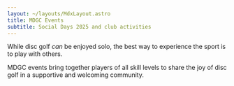 ```yaml
---
layout: ~/layouts/MdxLayout.astro
title: MDGC Events
subtitle: Social Days 2025 and club activities
---
```



<Prose>

While disc golf _can_ be enjoyed solo, the best way to experience the sport is to play with others.

MDGC events bring together players of all skill levels to share the joy of disc golf in a
supportive and welcoming community.

</Prose>

<Grid cols={2}>
	<LinkPanel
		href="/events/social"
		title="Social Days"
		description="Monthly casual events where members can play together in a relaxed, friendly environment. Perfect for players of all skill levels."
		icon="heroicons:heart"
	/>
	<LinkPanel
		href="/events/tournaments"
		title="Tournaments"
		description="Competitive events for players ready to test their skills. Multiple divisions ensure fair competition for all skill levels."
		icon="heroicons:trophy"
	/>
</Grid>

